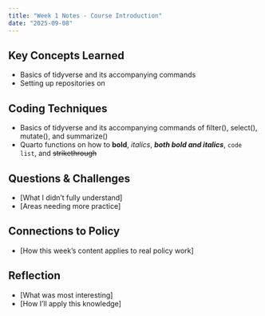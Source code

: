 ```yaml
---
title: "Week 1 Notes - Course Introduction"
date: "2025-09-08"
---
```


## Key Concepts Learned
- Basics of tidyverse and its accompanying commands
- Setting up repositories on

## Coding Techniques
- Basics of tidyverse and its accompanying commands of filter(), select(), mutate(), and summarize()
- Quarto functions on how to **bold**, *italics*, ***both bold and italics***, `code list`, and ~~strikethrough~~ 

## Questions & Challenges
- [What I didn't fully understand]
- [Areas needing more practice]

## Connections to Policy
- [How this week's content applies to real policy work]

## Reflection
- [What was most interesting]
- [How I'll apply this knowledge]
